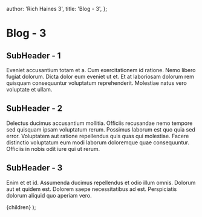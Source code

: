 
  author: 'Rich Haines 3',
  title: 'Blog - 3',
};

# Blog - 3

## SubHeader - 1

Eveniet accusantium totam et a. Cum exercitationem id ratione. Nemo libero fugiat dolorum. Dicta dolor eum eveniet ut et. Et at laboriosam dolorum rem quisquam consequuntur voluptatum reprehenderit. Molestiae natus vero voluptate et ullam.

## SubHeader - 2

Delectus ducimus accusantium mollitia. Officiis recusandae nemo tempore sed quisquam ipsam voluptatum rerum. Possimus laborum est quo quia sed error. Voluptatem aut ratione repellendus quis quas qui molestiae. Facere distinctio voluptatum eum modi laborum doloremque quae consequuntur. Officiis in nobis odit iure qui ut rerum.

## SubHeader - 3

Enim et et id. Assumenda ducimus repellendus et odio illum omnis. Dolorum aut et quidem est. Dolorem saepe necessitatibus ad est. Perspiciatis dolorum aliquid quo aperiam vero.

  <BlogLayout title={meta.title}>{children}</BlogLayout>
);
